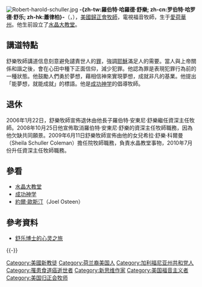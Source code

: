 {{noteTA
|G1=USState
|T=zh-tw:羅伯特·舒樂; zh-cn:罗伯特·舒乐; zh-hk:蕭律柏;
|1=zh-tw:羅伯特·舒樂; zh-cn:罗伯特·舒乐; zh-hk:蕭律柏;
|2=zh-tw:舒樂牧師; zh-cn:舒乐牧师; zh-hk:蕭律柏牧師;
|3=zh-tw:羅伯特·安東尼·舒樂; zh-cn:罗伯特·安东尼·舒乐; zh-hk:羅拔·安東尼·舒樂;
}}
{{refimprove|time = 2015-4-3}}
[[File:Robert-harold-schuller.jpg|thumb]]
'''-{zh-tw:羅伯特·哈羅德·舒樂; zh-cn:罗伯特·哈罗德·舒乐; zh-hk:蕭律柏}-'''（{{lang-en|Robert H. Schuller}}，{{bd|1926年|9月16日|2015年|4月2日|catIdx=C}}），[[美國|美國]][[美國歸正會|歸正會]][[牧師|牧師]]，電視福音牧師，生于[[愛荷華州|愛荷華州]]{{link-en|奧爾頓 (艾奧瓦州)|Alton, Iowa|奧爾頓}}。他生前設立了[[水晶大教堂|水晶大教堂]]。

{{各地中文名
|name={{lang|en|Robert Schuller}}
|tw=羅伯特·舒樂
|hk=羅拔·舒樂、蕭律柏
|cn=罗伯特·舒乐
}}

==講道特點==
舒樂牧師講道信息刻意避免譴責世人的[[罪_(宗教)|罪]]，強調[[耶穌|耶穌]]滿足人的需要。當人與上帝關係和諧之後，會在心田中種下正面信仰，減少犯罪。他認為罪是表現犯罪行為前的一種狀態。他鼓勵人們勇於夢想，藉相信神來實現夢想，成就非凡的基業。他提出「能夢想，就能成就」的標語。他是[[成功神学|成功神学]]的倡導牧師。

==退休==
2006年1月22日，舒樂牧師宣佈退休由他長子羅伯特·安東尼·舒樂繼任資深主任牧師。2008年10月25日他宣佈取消羅伯特·安東尼·舒樂的資深主任牧師職務，因為他欠缺共同願景。2009年6月11日舒樂牧師宣佈由他的女兒希拉·舒樂·科爾曼（Sheila Schuller Coleman）擔任院牧師職務，負責水晶教堂事物，2010年7月份升任資深主任牧師職務。

==參看==
*[[水晶大教堂|水晶大教堂]]
*[[成功神学|成功神学]]
*[[約爾歐斯汀|約爾·歐斯汀]]（Joel Osteen）

==參考資料==
{{commonscat|Robert H. Schuller|羅伯特·舒樂}}
*[https://web.archive.org/web/20090219211653/http://drschuller.com.cn/main/main.asp 舒乐博士的心灵之旅 ]

{{-}}
{{Authority control}}
{{DEFAULTSORT:Schuller, Robert}}

[[Category:美國新教徒|Category:美國新教徒]]
[[Category:荷兰裔美国人|Category:荷兰裔美国人]]
[[Category:加利福尼亚州共和党人|Category:加利福尼亚州共和党人]]
[[Category:罹患食道癌逝世者|Category:罹患食道癌逝世者]]
[[Category:新思维作家|Category:新思维作家]]
[[Category:美国福音主义者|Category:美国福音主义者]]
[[Category:美国归正会牧师|Category:美国归正会牧师]]